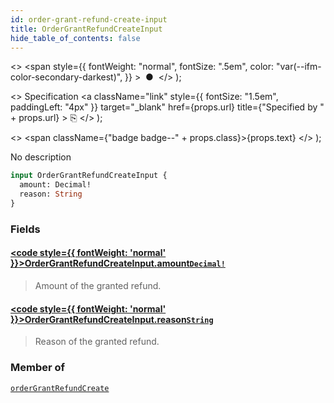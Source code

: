 ```yaml
---
id: order-grant-refund-create-input
title: OrderGrantRefundCreateInput
hide_table_of_contents: false
---
```


  <>
    <span
      style={{
        fontWeight: "normal",
        fontSize: ".5em",
        color: "var(--ifm-color-secondary-darkest)",
      }}
    >
      &nbsp;●&nbsp;
    </span>
  </>
);

  <>
    Specification
    <a
      className="link"
      style={{ fontSize: "1.5em", paddingLeft: "4px" }}
      target="\_blank"
      href={props.url}
      title={"Specified by " + props.url}
    >
      ⎘
    </a>
  </>
);

  <>
    <span className={"badge badge--" + props.class}>{props.text}</span>
  </>
);

No description

```graphql
input OrderGrantRefundCreateInput {
  amount: Decimal!
  reason: String
}
```

### Fields

#### [<code style={{ fontWeight: 'normal' }}>OrderGrantRefundCreateInput.<b>amount</b></code>](#)<Bullet />[`Decimal!`](../../api-reference/scalars/decimal) <Badge class="secondary" text="non-null"/> <Badge class="secondary" text="scalar"/>

> Amount of the granted refund.

#### [<code style={{ fontWeight: 'normal' }}>OrderGrantRefundCreateInput.<b>reason</b></code>](#)<Bullet />[`String`](../../api-reference/scalars/string) <Badge class="secondary" text="scalar"/>

> Reason of the granted refund.

### Member of

[`orderGrantRefundCreate`](../../api-reference/mutations/order-grant-refund-create) <Badge class="secondary" text="mutation"/>

